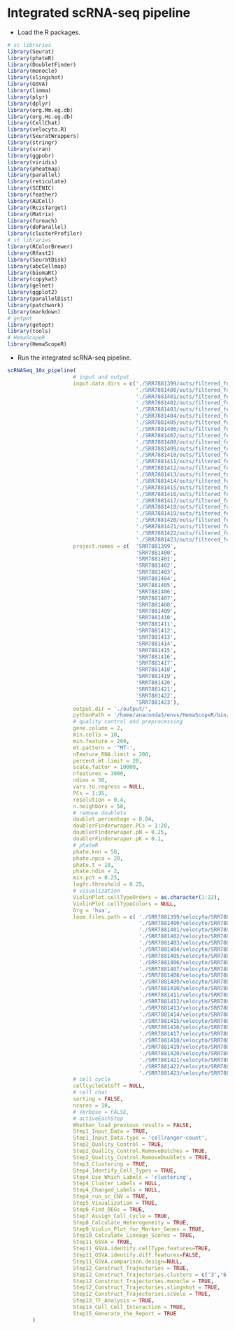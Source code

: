# Integrated scRNA-seq pipeline

- Load the R packages.

```R
# sc libraries
library(Seurat)
library(phateR)
library(DoubletFinder)
library(monocle)
library(slingshot)
library(GSVA)
library(limma)
library(plyr)
library(dplyr)
library(org.Mm.eg.db)
library(org.Hs.eg.db)
library(CellChat)
library(velocyto.R)
library(SeuratWrappers)
library(stringr)
library(scran)
library(ggpubr)
library(viridis)
library(pheatmap)
library(parallel)
library(reticulate)
library(SCENIC)
library(feather)
library(AUCell)
library(RcisTarget)
library(Matrix)
library(foreach)
library(doParallel)
library(clusterProfiler)
# st libraries
library(RColorBrewer)
library(Rfast2)
library(SeuratDisk)
library(abcCellmap)
library(biomaRt)
library(copykat)
library(gelnet)
library(ggplot2)
library(parallelDist)
library(patchwork)
library(markdown)
# getpot
library(getopt)
library(tools)
# HemaScopeR
library(HemaScopeR)
```

- Run the integrated scRNA-seq pipeline.

```R
scRNASeq_10x_pipeline(
                     # input and output
                     input.data.dirs = c('./SRR7881399/outs/filtered_feature_bc_matrix',
                                         './SRR7881400/outs/filtered_feature_bc_matrix',
                                         './SRR7881401/outs/filtered_feature_bc_matrix',
                                         './SRR7881402/outs/filtered_feature_bc_matrix',
                                         './SRR7881403/outs/filtered_feature_bc_matrix',
                                         './SRR7881404/outs/filtered_feature_bc_matrix',
                                         './SRR7881405/outs/filtered_feature_bc_matrix',
                                         './SRR7881406/outs/filtered_feature_bc_matrix',
                                         './SRR7881407/outs/filtered_feature_bc_matrix',
                                         './SRR7881408/outs/filtered_feature_bc_matrix',
                                         './SRR7881409/outs/filtered_feature_bc_matrix',
                                         './SRR7881410/outs/filtered_feature_bc_matrix',
                                         './SRR7881411/outs/filtered_feature_bc_matrix',
                                         './SRR7881412/outs/filtered_feature_bc_matrix',
                                         './SRR7881413/outs/filtered_feature_bc_matrix',
                                         './SRR7881414/outs/filtered_feature_bc_matrix',
                                         './SRR7881415/outs/filtered_feature_bc_matrix',
                                         './SRR7881416/outs/filtered_feature_bc_matrix',
                                         './SRR7881417/outs/filtered_feature_bc_matrix',
                                         './SRR7881418/outs/filtered_feature_bc_matrix',
                                         './SRR7881419/outs/filtered_feature_bc_matrix',
                                         './SRR7881420/outs/filtered_feature_bc_matrix',
                                         './SRR7881421/outs/filtered_feature_bc_matrix',
                                         './SRR7881422/outs/filtered_feature_bc_matrix',
                                         './SRR7881423/outs/filtered_feature_bc_matrix'),
                     project.names = c(  'SRR7881399',
                                         'SRR7881400',
                                         'SRR7881401',
                                         'SRR7881402',
                                         'SRR7881403',
                                         'SRR7881404',
                                         'SRR7881405',
                                         'SRR7881406',
                                         'SRR7881407',
                                         'SRR7881408',
                                         'SRR7881409',
                                         'SRR7881410',
                                         'SRR7881411',
                                         'SRR7881412',
                                         'SRR7881413',
                                         'SRR7881414',
                                         'SRR7881415',
                                         'SRR7881416',
                                         'SRR7881417',
                                         'SRR7881418',
                                         'SRR7881419',
                                         'SRR7881420',
                                         'SRR7881421',
                                         'SRR7881422',
                                         'SRR7881423'), 
                     output.dir = './output/',
                     pythonPath = '/home/anaconda3/envs/HemaScopeR/bin/python',
                     # quality control and preprocessing
                     gene.column = 2,
                     min.cells = 10,
                     min.feature = 200,
                     mt.pattern = '^MT-',
                     nFeature_RNA.limit = 200,
                     percent.mt.limit = 20,
                     scale.factor = 10000,
                     nfeatures = 3000,
                     ndims = 50,
                     vars.to.regress = NULL,
                     PCs = 1:35,
                     resolution = 0.4,
                     n.neighbors = 50,
                     # remove doublets
                     doublet.percentage = 0.04,
                     doublerFinderwraper.PCs = 1:20,
                     doublerFinderwraper.pN = 0.25,
                     doublerFinderwraper.pK = 0.1,
                     # phateR
                     phate.knn = 50,
                     phate.npca = 20,
                     phate.t = 10,
                     phate.ndim = 2,
                     min.pct = 0.25,
                     logfc.threshold = 0.25,
                     # visualization
                     ViolinPlot.cellTypeOrders = as.character(1:22),
                     ViolinPlot.cellTypeColors = NULL,
                     Org = 'hsa',
                     loom.files.path = c( './SRR7881399/velocyto/SRR7881399.loom',
                                          './SRR7881400/velocyto/SRR7881400.loom',
                                          './SRR7881401/velocyto/SRR7881401.loom',
                                          './SRR7881402/velocyto/SRR7881402.loom',
                                          './SRR7881403/velocyto/SRR7881403.loom',
                                          './SRR7881404/velocyto/SRR7881404.loom',
                                          './SRR7881405/velocyto/SRR7881405.loom',
                                          './SRR7881406/velocyto/SRR7881406.loom',
                                          './SRR7881407/velocyto/SRR7881407.loom',
                                          './SRR7881408/velocyto/SRR7881408.loom',
                                          './SRR7881409/velocyto/SRR7881409.loom',
                                          './SRR7881410/velocyto/SRR7881410.loom',
                                          './SRR7881411/velocyto/SRR7881411.loom',
                                          './SRR7881412/velocyto/SRR7881412.loom',
                                          './SRR7881413/velocyto/SRR7881413.loom',
                                          './SRR7881414/velocyto/SRR7881414.loom',
                                          './SRR7881415/velocyto/SRR7881415.loom',
                                          './SRR7881416/velocyto/SRR7881416.loom',
                                          './SRR7881417/velocyto/SRR7881417.loom',
                                          './SRR7881418/velocyto/SRR7881418.loom',
                                          './SRR7881419/velocyto/SRR7881419.loom',
                                          './SRR7881420/velocyto/SRR7881420.loom',
                                          './SRR7881421/velocyto/SRR7881421.loom',
                                          './SRR7881422/velocyto/SRR7881422.loom',
                                          './SRR7881423/velocyto/SRR7881423.loom'),
                     # cell cycle
                     cellcycleCutoff = NULL,
                     # cell chat
                     sorting = FALSE,
                     ncores = 10,
                     # Verbose = FALSE,
                     # activeEachStep
                     Whether_load_previous_results = FALSE,
                     Step1_Input_Data = TRUE,
                     Step1_Input_Data.type = 'cellranger-count',
                     Step2_Quality_Control = TRUE,
                     Step2_Quality_Control.RemoveBatches = TRUE,
                     Step2_Quality_Control.RemoveDoublets = TRUE,
                     Step3_Clustering = TRUE,
                     Step4_Identify_Cell_Types = TRUE,
                     Step4_Use_Which_Labels = 'clustering',
                     Step4_Cluster_Labels = NULL,
                     Step4_Changed_Labels = NULL,
                     Step4_run_sc_CNV = TRUE,
                     Step5_Visualization = TRUE,
                     Step6_Find_DEGs = TRUE,
                     Step7_Assign_Cell_Cycle = TRUE,
                     Step8_Calculate_Heterogeneity = TRUE,
                     Step9_Violin_Plot_for_Marker_Genes = TRUE,
                     Step10_Calculate_Lineage_Scores = TRUE,
                     Step11_GSVA = TRUE,
                     Step11_GSVA.identify.cellType.features=TRUE,
                     Step11_GSVA.identify.diff.features=FALSE,
                     Step11_GSVA.comparison.design=NULL,
                     Step12_Construct_Trajectories = TRUE,
                     Step12_Construct_Trajectories.clusters = c('3','6','9','10','11','14','15','19'), 
                     Step12_Construct_Trajectories.monocle = TRUE,
                     Step12_Construct_Trajectories.slingshot = TRUE,
                     Step12_Construct_Trajectories.scVelo = TRUE,
                     Step13_TF_Analysis = TRUE,
                     Step14_Cell_Cell_Interaction = TRUE,
                     Step15_Generate_the_Report = TRUE
        )
```



